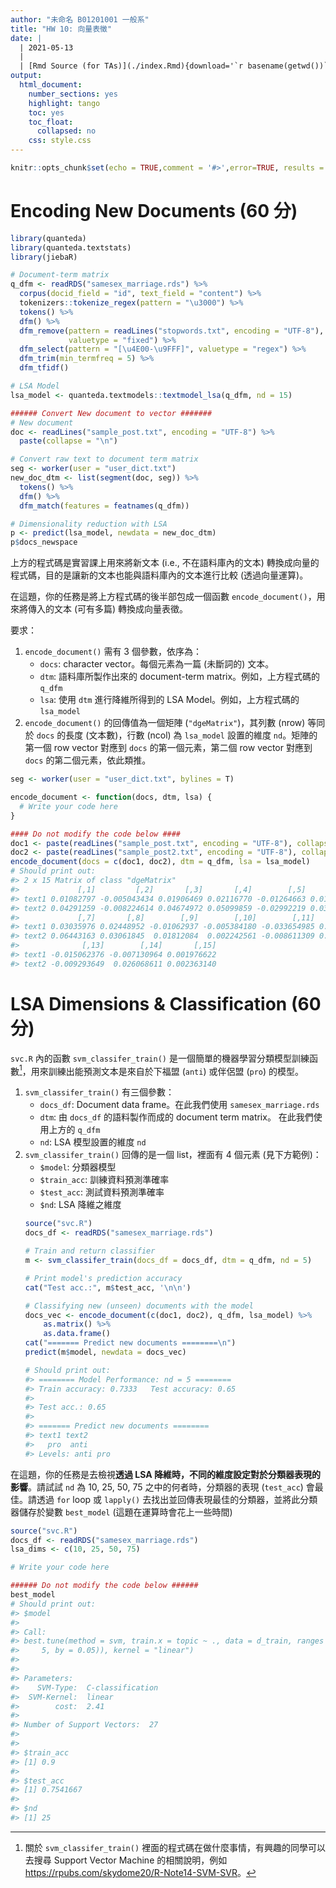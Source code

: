 ```yaml
---
author: "未命名 B01201001 一般系"
title: "HW 10: 向量表徵"
date: |
  | 2021-05-13
  |
  | [Rmd Source (for TAs)](./index.Rmd){download='`r basename(getwd())`.Rmd'}
output:
  html_document:
    number_sections: yes
    highlight: tango
    toc: yes
    toc_float:
      collapsed: no
    css: style.css
---
```


```r
knitr::opts_chunk$set(echo = TRUE,comment = '#>',error=TRUE, results = 'hold', out.width='70%', fig.align = 'center', message = FALSE)
```


Encoding New Documents (60 分)
==============================

```r
library(quanteda)
library(quanteda.textstats)
library(jiebaR)

# Document-term matrix 
q_dfm <- readRDS("samesex_marriage.rds") %>%
  corpus(docid_field = "id", text_field = "content") %>%
  tokenizers::tokenize_regex(pattern = "\u3000") %>%
  tokens() %>%
  dfm() %>% 
  dfm_remove(pattern = readLines("stopwords.txt", encoding = "UTF-8"), 
             valuetype = "fixed") %>%
  dfm_select(pattern = "[\u4E00-\u9FFF]", valuetype = "regex") %>%
  dfm_trim(min_termfreq = 5) %>%
  dfm_tfidf()

# LSA Model
lsa_model <- quanteda.textmodels::textmodel_lsa(q_dfm, nd = 15)

###### Convert New document to vector #######
# New document
doc <- readLines("sample_post.txt", encoding = "UTF-8") %>% 
  paste(collapse = "\n")

# Convert raw text to document term matrix
seg <- worker(user = "user_dict.txt")
new_doc_dtm <- list(segment(doc, seg)) %>%
  tokens() %>%
  dfm() %>%
  dfm_match(features = featnames(q_dfm))

# Dimensionality reduction with LSA
p <- predict(lsa_model, newdata = new_doc_dtm)
p$docs_newspace
```

上方的程式碼是實習課上用來將新文本 (i.e., 不在語料庫內的文本) 轉換成向量的程式碼，目的是讓新的文本也能與語料庫內的文本進行比較 (透過向量運算)。

在這題，你的任務是將上方程式碼的後半部包成一個函數 `encode_document()`，用來將傳入的文本 (可有多篇) 轉換成向量表徵。

要求：

1. `encode_document()` 需有 3 個參數，依序為：
    - `docs`: character vector。每個元素為一篇 (未斷詞的) 文本。
    - `dtm`: 語料庫所製作出來的 document-term matrix。例如，上方程式碼的 `q_dfm`
    - `lsa`: 使用 `dtm` 進行降維所得到的 LSA Model。例如，上方程式碼的 `lsa_model`

2. `encode_document()` 的回傳值為一個矩陣 (`"dgeMatrix"`)，其列數 (nrow) 等同於 `docs` 的長度 (文本數)，行數 (ncol) 為 `lsa_model` 設置的維度 `nd`。矩陣的第一個 row vector 對應到 `docs` 的第一個元素，第二個 row vector 對應到 `docs` 的第二個元素，依此類推。

```r
seg <- worker(user = "user_dict.txt", bylines = T)

encode_document <- function(docs, dtm, lsa) {
  # Write your code here
}

#### Do not modify the code below ####
doc1 <- paste(readLines("sample_post.txt", encoding = "UTF-8"), collapse = "\n")
doc2 <- paste(readLines("sample_post2.txt", encoding = "UTF-8"), collapse = "\n")
encode_document(docs = c(doc1, doc2), dtm = q_dfm, lsa = lsa_model)
# Should print out:
#> 2 x 15 Matrix of class "dgeMatrix"
#>             [,1]         [,2]       [,3]       [,4]        [,5]       [,6]
#> text1 0.01082797 -0.005043434 0.01906469 0.02116770 -0.01264663 0.01741631
#> text2 0.04291259 -0.008224614 0.04674972 0.05099859 -0.02992219 0.03286311
#>             [,7]       [,8]        [,9]        [,10]        [,11]       [,12]
#> text1 0.03035976 0.02448952 -0.01062937 -0.005384180 -0.033654985 0.005100957
#> text2 0.06443163 0.03061845  0.01812084  0.002242561 -0.008611309 0.036203892
#>              [,13]        [,14]       [,15]
#> text1 -0.015062376 -0.007130964 0.001976622
#> text2 -0.009293649  0.026068611 0.002363140
```



LSA Dimensions & Classification (60 分)
=======================================

`svc.R` 內的函數 `svm_classifer_train()` 是一個簡單的機器學習分類模型訓練函數[^svm]，用來訓練出能預測文本是來自於下福盟 (`anti`) 或伴侶盟 (`pro`) 的模型。

1. `svm_classifer_train()` 有三個參數：
    - `docs_df`: Document data frame。在此我們使用 `samesex_marriage.rds`
    - `dtm`: 由 `docs_df` 的語料製作而成的 document term matrix。
             在此我們使用上方的 `q_dfm`
    - `nd`: LSA 模型設置的維度 `nd`

2. `svm_classifer_train()` 回傳的是一個 list，裡面有 4 個元素 (見下方範例)：
    - `$model`: 分類器模型
    - `$train_acc`: 訓練資料預測準確率 
    - `$test_acc`: 測試資料預測準確率
    - `$nd`: LSA 降維之維度
    
    ```r
    source("svc.R")
    docs_df <- readRDS("samesex_marriage.rds")
    
    # Train and return classifier
    m <- svm_classifer_train(docs_df = docs_df, dtm = q_dfm, nd = 5)
    
    # Print model's prediction accuracy
    cat("Test acc.:", m$test_acc, '\n\n')
    
    # Classifying new (unseen) documents with the model
    docs_vec <- encode_document(c(doc1, doc2), q_dfm, lsa_model) %>%
        as.matrix() %>%
        as.data.frame()
    cat("======= Predict new documents ========\n")
    predict(m$model, newdata = docs_vec)
    
    # Should print out:
    #> ======== Model Performance: nd = 5 ========
    #> Train accuracy: 0.7333   Test accuracy: 0.65
    #> 
    #> Test acc.: 0.65 
    #> 
    #> ======= Predict new documents ========
    #> text1 text2 
    #>   pro  anti 
    #> Levels: anti pro
    ```


在這題，你的任務是去檢視**透過 LSA 降維時，不同的維度設定對於分類器表現的影響**。請試試 `nd` 為 10, 25, 50, 75 之中的何者時，分類器的表現 (`test_acc`) 會最佳。請透過 `for` loop 或 `lapply()` 去找出並回傳表現最佳的分類器，並將此分類器儲存於變數 `best_model`
(這題在運算時會花上一些時間)

```r
source("svc.R")
docs_df <- readRDS("samesex_marriage.rds")
lsa_dims <- c(10, 25, 50, 75)

# Write your code here
```


```r
###### Do not modify the code below ######
best_model
# Should print out:
#> $model
#> 
#> Call:
#> best.tune(method = svm, train.x = topic ~ ., data = d_train, ranges = list(cost = seq(0.01, 
#>     5, by = 0.05)), kernel = "linear")
#> 
#> 
#> Parameters:
#>    SVM-Type:  C-classification 
#>  SVM-Kernel:  linear 
#>        cost:  2.41 
#> 
#> Number of Support Vectors:  27
#> 
#> 
#> $train_acc
#> [1] 0.9
#> 
#> $test_acc
#> [1] 0.7541667
#> 
#> $nd
#> [1] 25
```


[^svm]: 關於 `svm_classifer_train()` 裡面的程式碼在做什麼事情，有興趣的同學可以去搜尋 Support Vector Machine 的相關說明，例如 <https://rpubs.com/skydome20/R-Note14-SVM-SVR>。

